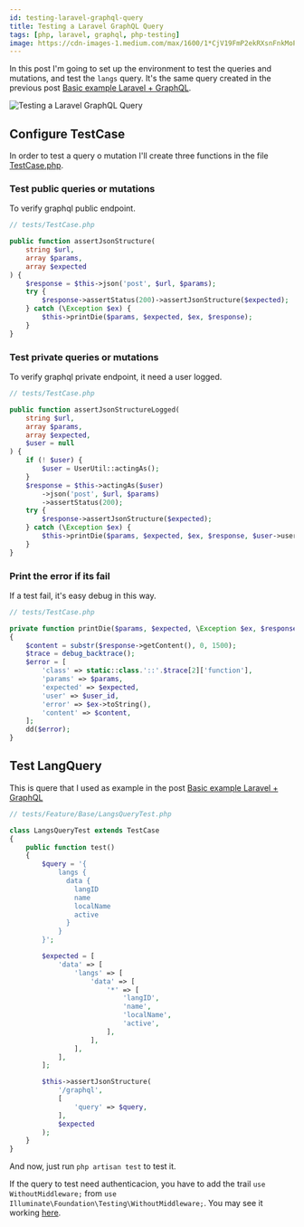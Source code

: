 ```yaml
---
id: testing-laravel-graphql-query
title: Testing a Laravel GraphQL Query 
tags: [php, laravel, graphql, php-testing]
image: https://cdn-images-1.medium.com/max/1600/1*CjV19FmP2ekRXsnFnkMoPw.png
---
```



In this post I'm going to set up the environment to test the queries and mutations, and test the `langs` query. It's the same query created in the previous post [Basic example Laravel + GraphQL](/blog/basic-example-laravel-graphql).

<Image
  src="https://cdn-images-1.medium.com/max/1600/1*CjV19FmP2ekRXsnFnkMoPw.png"
  alt="Testing a Laravel GraphQL Query"
  title="Testing a Laravel GraphQL Query"
/>

<!--truncate-->

## Configure TestCase

In order to test a query o mutation I'll create three functions in the file [TestCase.php](https://github.com/albertcito/laravel-graphql-api/blob/master/tests/TestCase.php).

### Test public queries or mutations

To verify graphql public endpoint. 

```php
// tests/TestCase.php

public function assertJsonStructure(
    string $url,
    array $params,
    array $expected
) {
    $response = $this->json('post', $url, $params);
    try {
        $response->assertStatus(200)->assertJsonStructure($expected);
    } catch (\Exception $ex) {
        $this->printDie($params, $expected, $ex, $response);
    }
}
```

### Test private queries or mutations

To verify graphql private endpoint, it need a user logged.

```php
// tests/TestCase.php

public function assertJsonStructureLogged(
    string $url,
    array $params,
    array $expected,
    $user = null
) {
    if (! $user) {
        $user = UserUtil::actingAs();
    }
    $response = $this->actingAs($user)
        ->json('post', $url, $params)
        ->assertStatus(200);
    try {
        $response->assertJsonStructure($expected);
    } catch (\Exception $ex) {
        $this->printDie($params, $expected, $ex, $response, $user->user_id);
    }
}
```

### Print the error if its fail

If a test fail, it's easy debug in this way. 

```php
// tests/TestCase.php

private function printDie($params, $expected, \Exception $ex, $response, $user_id = null)
{
    $content = substr($response->getContent(), 0, 1500);
    $trace = debug_backtrace();
    $error = [
        'class' => static::class.'::'.$trace[2]['function'],
        'params' => $params,
        'expected' => $expected,
        'user' => $user_id,
        'error' => $ex->toString(),
        'content' => $content,
    ];
    dd($error);
}
```

## Test LangQuery

This is quere that I used as example in the post [Basic example Laravel + GraphQL](/blog/basic-example-laravel-graphql)


```php
// tests/Feature/Base/LangsQueryTest.php

class LangsQueryTest extends TestCase
{
    public function test()
    {
        $query = '{
            langs {
              data {
                langID
                name
                localName
                active
              }
            }
        }';

        $expected = [
            'data' => [
                'langs' => [
                    'data' => [
                        '*' => [
                            'langID',
                            'name',
                            'localName',
                            'active',
                        ],
                    ],
                ],
            ],
        ];

        $this->assertJsonStructure(
            '/graphql',
            [
                'query' => $query,
            ],
            $expected
        );
    }
}
```

And now, just run `php artisan test` to test it.

If the query to test need authenticacion, you have to add the trail `use WithoutMiddleware;` from `use Illuminate\Foundation\Testing\WithoutMiddleware;`. You may see it working [here](https://github.com/albertcito/laravel-graphql-api/blob/master/tests/Feature/Base/GraphQL/Admin/Query/Tag/TagsQueryTest.php).